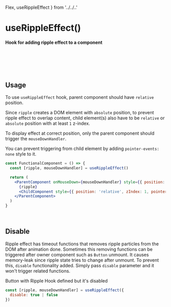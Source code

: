   Flex,
  useRippleEffect
} from '../../..'

<Meta title='hooks/useRippleEffect' />

# useRippleEffect()

#### Hook for adding ripple effect to a component

<br />

<Story name='Overview'>
  <RippleEffectExample />
</Story>

<br /><br />

## Usage
To use `useRippleEffect` hook, parent component should have `relative` position.

Since `ripple` creates a DOM element with `absolute` position, to prevent ripple effect
to overlap content, child element(s) also have to be `relative` or `absolute` position with
at least `1` z-index.

To display effect at correct position, only the parent component should trigger the `mouseDownHandler`.

You can prevent triggering from child element by adding `pointer-events: none` style to it.

```jsx
const FunctionalComponent = () => {
  const [ripple, mouseDownHandler] = useRippleEffect()

  return (
    <ParentComponent onMouseDown={mouseDownHandler} style={{ position: 'relative' }}>
      {ripple}
      <ChildComponent style={{ position: 'relative', zIndex: 1, pointerEvents: 'none' }}>Click</ChildComponent>
    </ParentComponent>
  )
}
```

<br />

## Disable
Ripple effect has timeout functions that removes ripple particles from the DOM after animation done. Sometimes this removing
functions can be triggered after owner component such as `Button` unmount. It causes memory-leak since ripple state 
tries to change after unmount. To prevent this, `disable` functionality added.
Simply pass `disable` parameter and it won't trigger related functions.

<Story name='Disable'>
  <div noRipple>Button with Ripple Hook defined but it's disabled</div>
</Story>

```jsx
const [ripple, mouseDownHandler] = useRippleEffect({
  disable: true | false
})
```
